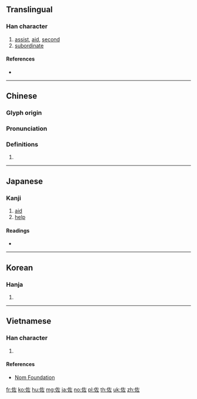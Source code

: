 ==Translingual==

===Han character===
{{Han char|rn=9|rad=人|as=05|sn=7|four=24211|canj=OKM|ids=⿰亻左}}

# [[assist]], [[aid]], [[second]]
# [[subordinate]]

====References====
* {{Han ref|kx=0098.100|dkj=00506|dj=0207.030|hdz=10130.060|uh=4F50|ud=20304|bh=A6F5|bd=42741}}

----

==Chinese==
{{zh-forms}}

===Glyph origin===
{{Han etym}}

===Pronunciation===
{{zh-pron
|m=zuǒ
|c=zo3
|h=pfs=chó
|mn=chò
|mc=y
|oc=y
|ma=
|cat=v,n
}}

===Definitions===
{{zh-hanzi}}

# {{rfdef|lang=zh}}

----

==Japanese==

===Kanji===
{{ja-kanji|grade=c|rs=人05}}

# [[aid]]
# [[help]]

====Readings====
* {{ja-readings|goon=[[さ]] (sa)|kanon=[[さ]] (sa)|kun=[[たすけ]] (tasuke), [[たすける]] (tasukeru), [[すけ]] (suke)}}

----

==Korean==

===Hanja===
{{ko-hanja|hangeul=좌|rv=jwa|mr=chwa}}

# {{defn|lang=ko|sort=人05}}

----

==Vietnamese==

===Han character===
{{vi-hantu|[[tá]], [[tớ]], [[huy]]|rs=人05}}

# {{defn|lang=vi|sort=人05}}

====References====
* [http://nomfoundation.org/common/nom_details.php?codepoint=4f50 Nom Foundation]

[[fr:佐]]
[[ko:佐]]
[[hu:佐]]
[[mg:佐]]
[[ja:佐]]
[[no:佐]]
[[pl:佐]]
[[th:佐]]
[[uk:佐]]
[[zh:佐]]